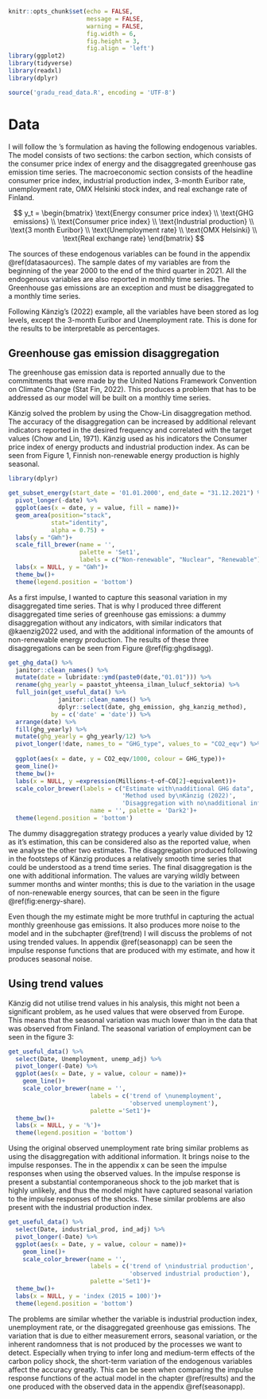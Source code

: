 ```r
knitr::opts_chunk$set(echo = FALSE,
                      message = FALSE,
                      warning = FALSE,
                      fig.width = 6,
                      fig.height = 3,
                      fig.align = 'left')
library(ggplot2)
library(tidyverse)
library(readxl)
library(dplyr)

source('gradu_read_data.R', encoding = 'UTF-8')
```

# Data

I will follow the \citeauthor{kaenzig2022}'s formulation as having the following endogenous variables. The model consists of two sections: the carbon section, which consists of the consumer price index of energy and the disaggregated greenhouse gas emission time series. The macroeconomic section consists of the headline consumer price index, industrial production index, 3-month Euribor rate, unemployment rate, OMX Helsinki stock index, and real exchange rate of Finland.


$$
y_t =
\begin{bmatrix}
\text{Energy consumer price index} \\
\text{GHG emissions} \\
\text{Consumer price index} \\
\text{Industrial production} \\
\text{3 month Euribor} \\
\text{Unemployment rate} \\
\text{OMX Helsinki} \\
\text{Real exchange rate}
\end{bmatrix}
$$

The sources of these endogenous variables can be found in the appendix \@ref(datasaources). The sample dates of my variables are from the beginning of the year 2000 to the end of the third quarter in 2021. All the endogenous variables are also reported in monthly time series. The Greenhouse gas emissions are an exception and must be disaggregated to a monthly time series.    

Following Känzig's (2022) example, all the variables have been stored as log levels, except the 3-month Euribor and Unemployment rate. This is done for the results to be interpretable as percentages.

## Greenhouse gas emission disaggregation

The greenhouse gas emission data is reported annually due to the commitments that were made by the United Nations Framework Convention on Climate Change (Stat Fin, 2022). This produces a problem that has to be addressed as our model will be built on a monthly time series. 

Känzig solved the problem by using the Chow-Lin disaggregation method. The accuracy of the disaggregation can be increased by additional relevant indicators reported in the desired frequency and correlated with the target values (Chow and Lin, 1971). Känzig used as his indicators the Consumer price index of energy products and industrial production index. As can be seen from Figure 1, Finnish non-renewable energy production is highly seasonal.   

```r

library(dplyr)

get_subset_energy(start_date = '01.01.2000', end_date = "31.12.2021") %>%
  pivot_longer(-date) %>%
  ggplot(aes(x = date, y = value, fill = name))+
  geom_area(position="stack", 
            stat="identity",
            alpha = 0.75) +
  labs(y = "GWh")+
  scale_fill_brewer(name = '',
                    palette = 'Set1',
                    labels = c("Non-renewable", "Nuclear", "Renewable"))+
  labs(x = NULL, y = "GWh")+
  theme_bw()+
  theme(legend.position = 'bottom')

```



As a first impulse, I wanted to capture this seasonal variation in my disaggregated time series. That is why I produced three different disaggregated time series of greenhouse gas emissions: a dummy disaggregation without any indicators, with similar indicators that @kaenzig2022 used, and with the additional information of the amounts of non-renewable energy production. The results of these three disaggregations can be seen from Figure \@ref(fig:ghgdisagg).



```r
 
get_ghg_data() %>%
  janitor::clean_names() %>% 
  mutate(date = lubridate::ymd(paste0(date,"01.01"))) %>%
  rename(ghg_yearly = paastot_yhteensa_ilman_lulucf_sektoria) %>%
  full_join(get_useful_data() %>%
              janitor::clean_names() %>% 
              dplyr::select(date, ghg_emission, ghg_kanzig_method), 
            by = c('date' = 'date')) %>%
  arrange(date) %>%
  fill(ghg_yearly) %>%
  mutate(ghg_yearly = ghg_yearly/12) %>%
  pivot_longer(!date, names_to = "GHG_type", values_to = "CO2_eqv") %>% 
  
  ggplot(aes(x = date, y = CO2_eqv/1000, colour = GHG_type))+
  geom_line()+
  theme_bw()+
  labs(x = NULL, y =expression(Millions~t~of~CO[2]~equivalent))+
  scale_color_brewer(labels = c("Estimate with\nadditional GHG data",
                                'Method used by\nKänzig (2022)',
                                'Disaggregation with no\nadditional information'),
                       name = '', palette = 'Dark2')+
  theme(legend.position = 'bottom')

```


The dummy disaggregation strategy produces a yearly value divided by 12 as it's estimation, this can be considered also as the reported value, when we analyse the other two estimates. The disaggregation produced following in the footsteps of Känzig produces a relatively smooth time series that could be understood as a trend time series. The final disaggregation is the one with additional information. The values are varying wildly between summer months and winter months; this is due to the variation in the usage of non-renewable energy sources, that can be seen in the figure \@ref(fig:energy-share).

Even though the my estimate might be more truthful in capturing the actual monthly greenhouse gas emissions. It also produces more noise to the model and in the subchapter \@ref(trend) I will discuss the problems of not using trended values. In appendix \@ref(seasonapp) can be seen the impulse response functions that are produced with my estimate, and how it produces seasonal noise.

## Using trend values {#trend}

Känzig did not utilise trend values in his analysis, this might not been a significant problem, as he used values that were observed from Europe. This means that the seasonal variation was much lower than in the data that was observed from Finland. The seasonal variation of employment can be seen in the figure 3:

```r

get_useful_data() %>%
  select(Date, Unemployment, unemp_adj) %>% 
  pivot_longer(-Date) %>% 
  ggplot(aes(x = Date, y = value, colour = name))+
    geom_line()+
    scale_color_brewer(name = '',
                       labels = c('trend of \nunemployment',
                                  'observed unemployment'),
                       palette ='Set1')+
  theme_bw()+
  labs(x = NULL, y = '%')+
  theme(legend.position = 'bottom')
```


Using the original observed unemployment rate bring similar problems as using the disaggregation with additional information. It brings noise to the impulse responses. The in the appendix x can be seen the impulse responses when using the observed values. In the impulse response is present a substantial contemporaneous shock to the job market that is highly unlikely, and thus the model might have captured seasonal variation to the impulse responses of the shocks. These similar problems are also present with the industrial production index.

```r

get_useful_data() %>%
  select(Date, industrial_prod, ind_adj) %>% 
  pivot_longer(-Date) %>% 
  ggplot(aes(x = Date, y = value, colour = name))+
    geom_line()+
    scale_color_brewer(name = '',
                       labels = c('trend of \nindustrial production',
                                  'observed industrial production'),
                       palette ='Set1')+
  theme_bw()+
  labs(x = NULL, y = 'index (2015 = 100)')+
  theme(legend.position = 'bottom')

```

The problems are similar whether the variable is industrial production index, unemployment rate, or the disaggregated greenhouse gas emissions. The variation that is due to either measurement errors, seasonal variation, or the inherent randomness that is not produced by the processes we want to detect. Especially when trying to infer long and medium-term effects of the carbon policy shock, the short-term variation of the endogenous variables affect the accuracy greatly. This can be seen when comparing the impulse response functions of the actual model in the chapter \@ref(results) and the one produced with the observed data in the appendix \@ref(seasonapp).

\newpage